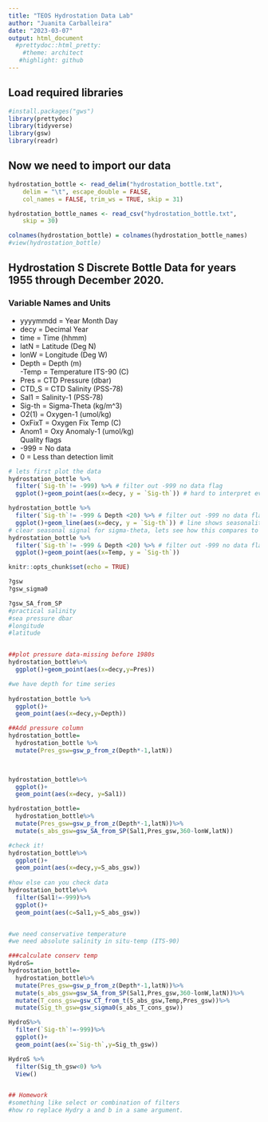 ```yaml
---
title: "TEOS Hydrostation Data Lab"
author: "Juanita Carballeira"
date: "2023-03-07"
output: html_document
  #prettydoc::html_pretty:
    #theme: architect
   #highlight: github
---
```


## Load required libraries
```r
#install.packages("gws")
library(prettydoc)
library(tidyverse)
library(gsw)
library(readr)
```

## Now we need to import our data
```r
hydrostation_bottle <- read_delim("hydrostation_bottle.txt", 
    delim = "\t", escape_double = FALSE, 
    col_names = FALSE, trim_ws = TRUE, skip = 31)

hydrostation_bottle_names <- read_csv("hydrostation_bottle.txt", 
    skip = 30)

colnames(hydrostation_bottle) = colnames(hydrostation_bottle_names)
#view(hydrostation_bottle)
```

## Hydrostation S Discrete Bottle Data for years 1955 through December 2020.

### Variable Names and Units

- yyyymmdd = Year Month Day   
- decy   = Decimal Year     
- time   = Time (hhmm)      
- latN   = Latitude (Deg N) 
- lonW   = Longitude (Deg W)
- Depth  = Depth (m)                  
-Temp   = Temperature ITS-90 (C) 
- Pres   = CTD Pressure (dbar)   
- CTD_S  = CTD Salinity (PSS-78)      
- Sal1   = Salinity-1 (PSS-78)        
- Sig-th = Sigma-Theta (kg/m^3)       
- O2(1)  = Oxygen-1 (umol/kg)          
- OxFixT = Oxygen Fix Temp (C)        
- Anom1  = Oxy Anomaly-1 (umol/kg)    
Quality flags
- -999  = No data
- 0 = Less than detection limit
```r
# lets first plot the data
hydrostation_bottle %>% 
  filter(`Sig-th`!= -999) %>% # filter out -999 no data flag
  ggplot()+geom_point(aes(x=decy, y = `Sig-th`)) # hard to interpret even w no -999s

hydrostation_bottle %>% 
  filter(`Sig-th`!= -999 & Depth <20) %>% # filter out -999 no data flag and by upper 20m
  ggplot()+geom_line(aes(x=decy, y = `Sig-th`)) # line shows seasonality 
# clear seasonal signal for sigma-theta, lets see how this compares to temp
hydrostation_bottle %>% 
  filter(`Sig-th`!= -999 & Depth <20) %>% # filter out -999 no data flag and by upper 20m
  ggplot()+geom_point(aes(x=Temp, y = `Sig-th`))
```


```r
knitr::opts_chunk$set(echo = TRUE)
```



```r
?gsw
?gsw_sigma0

?gsw_SA_from_SP
#practical salinity
#sea pressure dbar
#longitude
#latitude


##plot pressure data-missing before 1980s
hydrostation_bottle%>%
  ggplot()+geom_point(aes(x=decy,y=Pres))

#we have depth for time series
  
hydrostation_bottle %>%
  ggplot()+
  geom_point(aes(x=decy,y=Depth))

##Add pressure column
hydrostation_bottle=
  hydrostation_bottle %>%
  mutate(Pres_gsw=gsw_p_from_z(Depth*-1,latN))


  
hydrostation_bottle%>%
  ggplot()+
  geom_point(aes(x=decy, y=Sal1))

hydrostation_bottle=
  hydrostation_bottle%>%
  mutate(Pres_gsw=gsw_p_from_z(Depth*-1,latN))%>%
  mutate(s_abs_gsw=gsw_SA_from_SP(Sal1,Pres_gsw,360-lonW,latN))

#check it!
hydrostation_bottle%>%
  ggplot()+
  geom_point(aes(x=decy,y=S_abs_gsw))
  
#how else can you check data
hydrostation_bottle%>%
  filter(Sal1!=-999)%>%
  ggplot()+
  geom_point(aes(c=Sal1,y=S_abs_gsw))


#we need conservative temperature
#we need absolute salinity in situ-temp (ITS-90)

###calculate conserv temp
HydroS=
hydrostation_bottle=
  hydrostation_bottle%>%
  mutate(Pres_gsw=gsw_p_from_z(Depth*-1,latN))%>%
  mutate(s_abs_gsw=gsw_SA_from_SP(Sal1,Pres_gsw,360-lonW,latN))%>%
  mutate(T_cons_gsw=gsw_CT_from_t(S_abs_gsw,Temp,Pres_gsw))%>%
  mutate(Sig_th_gsw=gsw_sigma0(s_abs_T_cons_gsw))

HydroS%>%
  filter(`Sig-th`!=-999)%>%
  ggplot()+
  geom_point(aes(x=`Sig-th`,y=Sig_th_gsw))

HydroS %>% 
  filter(Sig_th_gsw<0) %>% 
  View()


## Homework
#something like select or combination of filters
#how ro replace Hydry a and b in a same argument.

         




  
```

